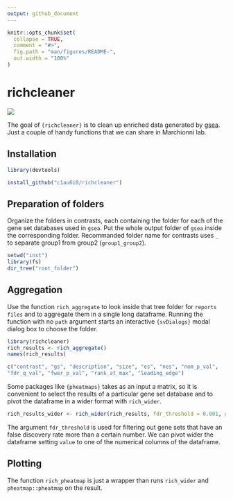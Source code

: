 ```yaml
---
output: github_document
---
```


<!-- README.md is generated from README.Rmd. Please edit that file -->

```r
knitr::opts_chunk$set(
  collapse = TRUE,
  comment = "#>",
  fig.path = "man/figures/README-",
  out.width = "100%"
)
```

# richcleaner

<!-- badges: start -->

[![](https://img.shields.io/badge/devel%20version-0.0.0.95-blue.svg)](https://github.com/https://github.com/c1au6i0/richcleaner)

<!-- badges: end -->

The goal of `{richcleaner}` is to clean up enriched data generated by [gsea](https://www.gsea-msigdb.org/gsea/index.jsp). Just a couple of handy functions that we can share in Marchionni lab.


## Installation

``` r
library(devtools)

install_github("c1au6i0/richcleaner")
```
## Preparation of folders

Organize the folders in contrasts, each containing the folder for each of the gene set databases used in `gsea`. Put the whole output folder of `gsea` inside the corresponding folder. 
Recommanded folder name for contrasts uses `_` to separate group1 from group2 (`group1_group2`).


```r
setwd("inst")
library(fs)
dir_tree("root_folder")
```

## Aggregation

Use the function `rich_aggregate` to look inside that tree folder for `reports files` and to aggregate them in a single long dataframe. Running the function with no `path` argument starts an interactive `{svDialogs}` modal dialog box to choose the folder.

``` r
library(richcleaner)
rich_results <- rich_aggregate()
names(rich_results)
```
```r
c("contrast", "gs", "description", "size", "es", "nes", "nom_p_val", 
"fdr_q_val", "fwer_p_val", "rank_at_max", "leading_edge")
```


Some packages like `{pheatmaps}` takes as an input a matrix, so it is convenient to select the results of a particular gene set database and to pivot the dataframe in a wider format with `rich_wider`.

``` r
rich_results_wider <- rich_wider(rich_results, fdr_threshold = 0.001, gs = "GOBPs", value = "n_logp_sign")
```

The argument `fdr_threshold` is used for filtering out gene sets that have an false discovery rate more than a certain number. We can pivot wider the dataframe setting `value` to one of the numerical columns of the dataframe.

## Plotting

The function `rich_pheatmap` is just a wrapper than runs `rich_wider` and `pheatmap::pheatmap` on the result.




